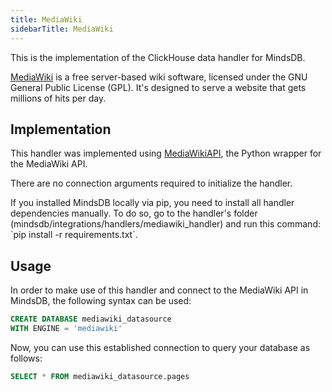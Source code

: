 ```yaml
---
title: MediaWiki
sidebarTitle: MediaWiki
---
```


This is the implementation of the ClickHouse data handler for MindsDB.

[MediaWiki](https://www.mediawiki.org/wiki/MediaWiki) is a free server-based wiki software, licensed under the GNU General Public License (GPL). It's designed to serve a website that gets millions of hits per day.

## Implementation

This handler was implemented using [MediaWikiAPI](https://github.com/lehinevych/MediaWikiAPI), the Python wrapper for the MediaWiki API.

There are no connection arguments required to initialize the handler.

<Tip>
If you installed MindsDB locally via pip, you need to install all handler dependencies manually. To do so, go to the handler's folder (mindsdb/integrations/handlers/mediawiki_handler) and run this command: `pip install -r requirements.txt`.
</Tip>

## Usage

In order to make use of this handler and connect to the MediaWiki API in MindsDB, the following syntax can be used:

```sql
CREATE DATABASE mediawiki_datasource
WITH ENGINE = 'mediawiki'
```

Now, you can use this established connection to query your database as follows:

```sql
SELECT * FROM mediawiki_datasource.pages
```